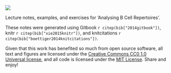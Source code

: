 ![](cover.jpg)

Lecture notes, examples, and exercises for 'Analysing B Cell Repertoires'.

These notes were generated using Gitbook `r citep(bib["2014gitbook"])`, knitr `r citep(bib["xie2015knitr"])`, and knitcitations `r citep(bib["boettiger2014knitcitations"])`.

Given that this work has benefited so much from open source software, all text and figures are licensed under the [Creative Commons CC0 1.0 Universal license](https://creativecommons.org/publicdomain/zero/1.0/), and all code is licensed under the [MIT License](http://opensource.org/licenses/MIT). Share and enjoy!
